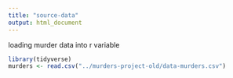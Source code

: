 ```yaml
---
title: "source-data"
output: html_document
---
```

loading murder data into r variable 
```r
library(tidyverse)
murders <- read.csv("../murders-project-old/data-murders.csv")
```

